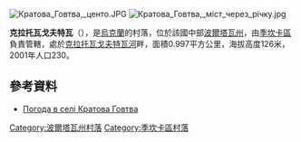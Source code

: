 [[Image:Кратова_Говтва,_центо.JPG|right]]
[[Image:Кратова_Говтва,_міст_через_річку.jpg|right]]

'''克拉托瓦戈夫特瓦'''（{{lang-uk|Кратова Говтва}}），是[[烏克蘭|烏克蘭]]的村落，位於該國中部[[波爾塔瓦州|波爾塔瓦州]]，由[[季坎卡區|季坎卡區]]負責管轄，處於[[克拉托瓦戈夫特瓦河|克拉托瓦戈夫特瓦河]]畔，面積0.997平方公里，海拔高度126米，2001年人口230。

{{coord|49|52|22|N|34|30|29|E|scale:100000_region:UA|display=title}}

==參考資料==
* [http://weather.in.ua/ua/poltavskaja/12195 Погода в селі Кратова Говтва] {{Wayback|url=http://weather.in.ua/ua/poltavskaja/12195 |date=20160305205732 }}

{{DEFAULTSORT:Кратова Говтва}}
[[Category:波爾塔瓦州村落|Category:波爾塔瓦州村落]]
[[Category:季坎卡區村落|Category:季坎卡區村落]]


{{Poltava-geo-stub}}